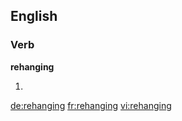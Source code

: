 ==English==

===Verb===
'''rehanging'''

# {{present participle of|[[rehang]]}}

[[de:rehanging]]
[[fr:rehanging]]
[[vi:rehanging]]